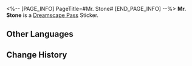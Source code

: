 <%-- [PAGE_INFO]
PageTitle=#Mr. Stone#
[END_PAGE_INFO] --%>
{{Stub|Location information}}
{{Item Infobox
|id          = 223308
|image       = Dreamscape Pass Sticker Mr. Stone.png
|type        = Dreamscape Pass Sticker
|type2       = A Mirage of Shooting Stars Stickers
|invCategory = 
|rarity      = 4
|effect      = 
|description = Digital stickers that can be used to decorate the pages of the Dreamtour Handbook. They come in many different styles.
|source1     = [[Unlocked by Default]]
}}
{{Description|If greed had a color, it would be red.}}
'''Mr. Stone''' is a [[Dreamscape Pass]] Sticker.

==Other Languages==
{{Other Languages
|en   = Mr. Stone
|zhs  = 石头先生
|zht  = 石頭先生
|ja   = ミスター・ストーン
|ko   = Mr. 스톤
|es   = Sr. Pedrusco
|fr   = Boss Stone
|ru   = Босс Камень
|th   = คุณ Stone
|vi   = Ngài Đá
|de   = Stone
|id   = Tuan Stone
|pt   = Sr. Pedreira
}}

==Change History==
{{Change History|2.0}}